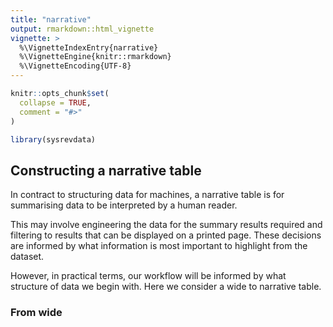 ```yaml
---
title: "narrative"
output: rmarkdown::html_vignette
vignette: >
  %\VignetteIndexEntry{narrative}
  %\VignetteEngine{knitr::rmarkdown}
  %\VignetteEncoding{UTF-8}
---
```


```r
knitr::opts_chunk$set(
  collapse = TRUE,
  comment = "#>"
)
```

```r
library(sysrevdata)
```

## Constructing a narrative table

In contract to structuring data for machines, a narrative table is for summarising data to be interpreted by a human reader. 

This may involve engineering the data for the summary results required and filtering to results that can be displayed on a printed page. These decisions are informed by what information is most important to highlight from the dataset. 

However, in practical terms, our workflow will be informed by what structure of data we begin with. Here we consider a wide to narrative table.

### From wide
